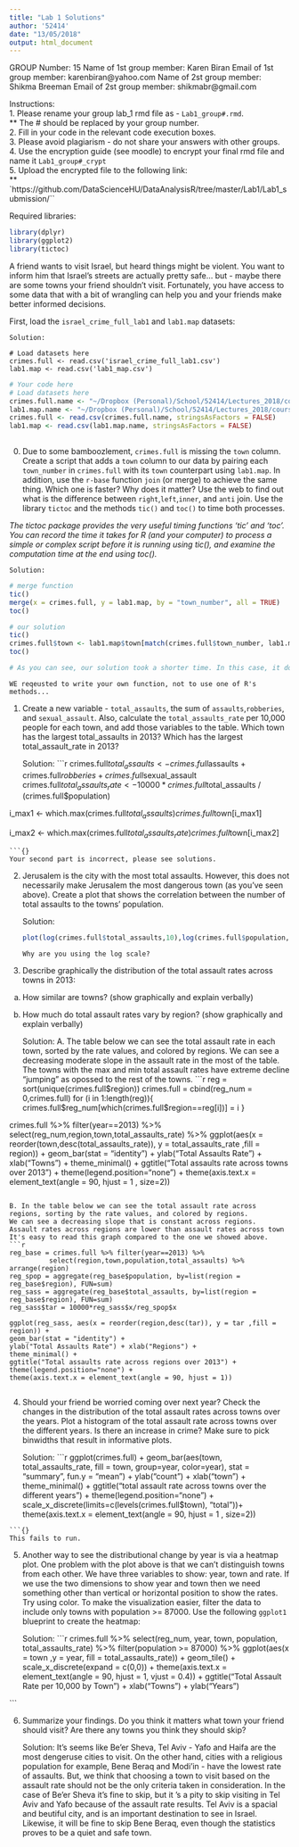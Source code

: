 ```yaml
---
title: "Lab 1 Solutions"
author: '52414'
date: "13/05/2018"
output: html_document
---
```


GROUP Number: 15
Name of 1st group member: Karen Biran
Email of 1st group member: karenbiran@yahoo.com
Name of 2st group member: Shikma Breeman
Email of 2st group member: shikmabr@gmail.com

Instructions:    
1. Please rename your group lab_1 rmd file as - `Lab1_group#.rmd`.   
** The # should be replaced by your group number.  
2. Fill in your code in the relevant code execution boxes.  
3. Please avoid plagiarism - do not share your answers with other groups.  
4. Use the encryption guide (see moodle) to encrypt your final rmd file and name it `Lab1_group#_crypt`   
5. Upload the encrypted file to the following link:  
** `https://github.com/DataScienceHU/DataAnalysisR/tree/master/Lab1/Lab1_submission/``

Required libraries:
```r
library(dplyr)
library(ggplot2)
library(tictoc)
```
 
A friend wants to visit Israel, but heard things might be violent. 
You want to inform him that Israel's streets are actually pretty safe… but - maybe there are some towns your friend shouldn’t visit. 
Fortunately, you have access to some data that with a bit of wrangling can help you and your friends make better informed decisions. 

First, load the `israel_crime_full_lab1` and `lab1.map` datasets:  
    
    Solution:
```{}
# Load datasets here
crimes.full <- read.csv('israel_crime_full_lab1.csv')
lab1.map <- read.csv('lab1_map.csv')

```
```r
# Your code here
# Load datasets here
crimes.full.name <- "~/Dropbox (Personal)/School/52414/Lectures_2018/course_data/israeli_crime/israel_crime_full_lab1"
lab1.map.name <- "~/Dropbox (Personal)/School/52414/Lectures_2018/course_data/israeli_crime/lab1_map.csv"
crimes.full <- read.csv(crimes.full.name, stringsAsFactors = FALSE)
lab1.map <- read.csv(lab1.map.name, stringsAsFactors = FALSE)
  
```

0. Due to some bamboozlement, `crimes.full` is missing the `town` column. Create a script that adds a `town` column to our data by pairing each `town_number` in `crimes.full` with its `town` counterpart using `lab1.map`. In addition, use the `r-base` function `join` (or merge) to achieve the same thing. Which one is faster? Why does it matter? Use the web to find out what is the difference between `right`,`left`,`inner`, and `anti` join. 
Use the library `tictoc` and the methods `tic()` and `toc()` to time both processes.   

*The tictoc package provides the very useful timing functions 'tic' and 'toc'. You can record the time it takes for R (and your computer) to process a simple or complex script before it is running using tic(), and examine the computation time at the end using toc().*

    Solution:
```r
# merge function
tic()
merge(x = crimes.full, y = lab1.map, by = "town_number", all = TRUE)
toc()

# our solution
tic()
crimes.full$town <- lab1.map$town[match(crimes.full$town_number, lab1.map$town_number)]
toc()

# As you can see, our solution took a shorter time. In this case, it doesn't matter because the difference is quite small, but if our datset was larger, we would want to use a function that would minimize function time.
```
```{}
WE reqeusted to write your own function, not to use one of R's methods... 
```


1. Create a new variable - `total_assaults`, the sum of `assaults`,`robberies`, and `sexual_assault`. Also, calculate the `total_assaults_rate` per 10,000 people for each town, and add those variables to the table. Which town has the largest total_assaults in 2013? Which has the largest total_assault_rate in 2013?  

    Solution:
```r
crimes.full$total_assaults <- crimes.full$assaults + crimes.full$robberies + crimes.full$sexual_assault
crimes.full$total_assaults_rate <- 10000*crimes.full$total_assaults / (crimes.full$population)

i_max1 <- which.max(crimes.full$total_assaults)
crimes.full$town[i_max1]

i_max2 <- which.max(crimes.full$total_assaults_rate)
crimes.full$town[i_max2]
```   
```{}
Your second part is incorrect, please see solutions. 
```


2. Jerusalem is the city with the most total assaults. However, this does not necessarily make Jerusalem the most dangerous town (as you've seen above). Create a plot that shows the correlation between the number of total assaults to the towns' population. 
  
    Solution:
```r
plot(log(crimes.full$total_assaults,10),log(crimes.full$population,100),main = "The correlation between the number of total assaults to the towns' population",xlab="Total assaults (log 10)",ylab = "Towns' population (log 100)",col=rgb(0.5,0,0.5,0.3),cex=0.5, xlim = c(0,3), ylim = c(0,3))
```
```{}
Why are you using the log scale? 
```


3. Describe graphically the distribution of the total assault rates across towns in 2013:  
a. How similar are towns?   (show graphically and explain verbally)
b. How much do total assault rates vary by region? (show graphically and explain verbally)
  
    Solution:
A. The table below we can see the total assault rate in each town, sorted by the rate values, and colored by regions.
We can see a decreasing moderate slope in the assault rate in the most of the table. The towns with the max and min total assault rates have extreme decline "jumping" as opossed to the rest of the towns.
```r
reg = sort(unique(crimes.full$region))
crimes.full = cbind(reg_num = 0,crimes.full)
for (i in 1:length(reg)){
  crimes.full$reg_num[which(crimes.full$region==reg[i])] = i
}

crimes.full %>% filter(year==2013) %>% select(reg_num,region,town,total_assaults_rate) %>%
ggplot(aes(x = reorder(town,desc(total_assaults_rate)), y = total_assaults_rate ,fill = region)) + 
geom_bar(stat = "identity") +
ylab("Total Assaults Rate") + xlab("Towns") +
theme_minimal() +
ggtitle("Total assaults rate across towns over 2013") +
theme(legend.position="none") +
theme(axis.text.x = element_text(angle = 90, hjust = 1 , size=2))
   
```

B. In the table below we can see the total assault rate across regions, sorting by the rate values, and colored by regions.
We can see a decreasing slope that is constant across regions.  Assault rates across regions are lower than assault rates across town
It's easy to read this graph compared to the one we showed above.
```r
reg_base = crimes.full %>% filter(year==2013) %>%
          select(region,town,population,total_assaults) %>% arrange(region)
reg_spop = aggregate(reg_base$population, by=list(region = reg_base$region), FUN=sum)
reg_sass = aggregate(reg_base$total_assaults, by=list(region = reg_base$region), FUN=sum)
reg_sass$tar = 10000*reg_sass$x/reg_spop$x

ggplot(reg_sass, aes(x = reorder(region,desc(tar)), y = tar ,fill = region)) + 
geom_bar(stat = "identity") +
ylab("Total Assaults Rate") + xlab("Regions") +
theme_minimal() +
ggtitle("Total assaults rate across regions over 2013") +
theme(legend.position="none") +
theme(axis.text.x = element_text(angle = 90, hjust = 1))
   
```


4. Should your friend be worried coming over next year? Check the changes in the distribution of the total assault rates across towns over the years. Plot a histogram of the total assault rate across towns over the different years. Is there an increase in crime? Make sure to pick binwidths that result in informative plots.
  
    Solution:
```r
ggplot(crimes.full) + 
geom_bar(aes(town, total_assaults_rate, fill = town, group=year, color=year), stat = "summary", fun.y = "mean") +
ylab("count") +
xlab("town") +
theme_minimal() +
  ggtitle("total assault rate across towns over the different years") + 
theme(legend.position="none") +
  scale_x_discrete(limits=c(levels(crimes.full$town), "total"))+
  theme(axis.text.x = element_text(angle = 90, hjust = 1 , size=2))

```
```{}
This fails to run. 
```


5. Another way to see the distributional change by year is via a heatmap plot. One problem with the plot above is that we can't distinguish towns from each other. We have three variables to show: year, town and rate. If we use the two dimensions to show year and town then we need something other than vertical or horizontal position to show the rates. Try using color. 
To make the visualization easier, filter the data to include only towns with population >= 87000. 
Use the following `ggplot1` blueprint to create the heatmap:
  
    Solution:
```r
  crimes.full %>% select(reg_num, year, town, population, total_assaults_rate) %>%
  filter(population >= 87000) %>%
  ggplot(aes(x = town ,y = year, fill = total_assaults_rate)) +
    geom_tile() +
    scale_x_discrete(expand = c(0,0)) + 
    theme(axis.text.x = element_text(angle = 90, hjust = 1, vjust = 0.4)) +
    ggtitle("Total Assault Rate per 10,000 by Town") + xlab("Towns") + ylab("Years")

```


6. Summarize your findings. Do you think it matters what town your friend should visit? Are there any towns you think they should skip? 

    Solution:
It's seems like Be'er Sheva, Tel Aviv - Yafo and Haifa are the most dengeruse cities to visit. On the other hand, cities with a religious population for example, Bene Beraq and Modi'in - have the lowest rate of assaults.
But, we think that choosing a town to visit based on the assault rate should not be the only criteria taken in consideration. In the case of Be'er Sheva it's fine to skip, but it 's a pity to skip visiting in Tel Aviv and Yafo because of the assault rate results. Tel Aviv is a spacial and beutiful city, and is an important destination to see in Israel.
Likewise, it will be fine to skip Bene Beraq, even though the statistics proves to be a quiet and safe town.